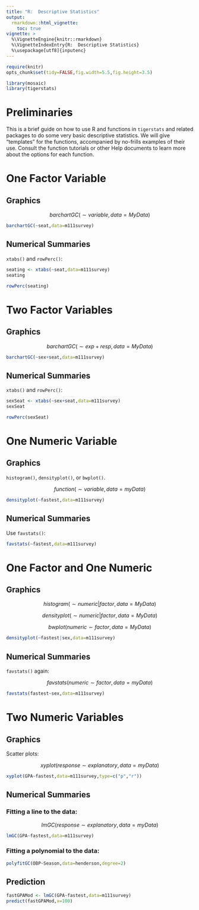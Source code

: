 ```yaml
---
title: "R:  Descriptive Statistics"
output:
  rmarkdown::html_vignette:
    toc: true
vignette: >
  %\VignetteEngine{knitr::rmarkdown}
  %\VignetteIndexEntry{R:  Descriptive Statistics}
  %\usepackage[utf8]{inputenc}
---
```


```r
require(knitr)
opts_chunk$set(tidy=FALSE,fig.width=5.5,fig.height=3.5)
```

```r
library(mosaic)
library(tigerstats)
```


# Preliminaries

This is a brief guide on how to use R and functions in `tigerstats` and related packages to do some very basic descriptive statistics.  We will give "templates" for the functions, accompanied by no-frills examples of their use.  Consult the function tutorials or other Help documents to learn more about the options for each function.

# One Factor Variable

## Graphics

$$barchartGC(\sim variable, data = MyData)$$

```r
barchartGC(~seat,data=m111survey)
```



## Numerical Summaries

`xtabs()` and `rowPerc()`:

```r
seating <- xtabs(~seat,data=m111survey)
seating
```

```r
rowPerc(seating)
```



# Two Factor Variables

## Graphics

$$barchartGC(\sim exp + resp, data = MyData)$$

```r
barchartGC(~sex+seat,data=m111survey)
```



## Numerical Summaries

`xtabs()` and `rowPerc()`:

```r
sexSeat <- xtabs(~sex+seat,data=m111survey)
sexSeat
```

```r
rowPerc(sexSeat)
```


# One Numeric Variable


## Graphics

`histogram()`, `densityplot()`, or `bwplot()`.

$$function(\sim variable,data=myData)$$

```r
densityplot(~fastest,data=m111survey)
```


## Numerical Summaries

Use `favstats()`:

```r
favstats(~fastest,data=m111survey)
```


# One Factor and One Numeric

## Graphics

$$histogram(\sim numeric \vert factor, data=MyData)$$

$$densityplot(\sim numeric \vert factor, data=MyData)$$

$$bwplot(numeric \sim factor, data=MyData)$$

```r
densityplot(~fastest|sex,data=m111survey)
```


## Numerical Summaries

`favstats()` again:

$$favstats(numeric \sim factor, data=myData)$$

```r
favstats(fastest~sex,data=m111survey)
```



# Two Numeric Variables

## Graphics

Scatter plots:

$$xyplot(response \sim explanatory, data = myData)$$

```r
xyplot(GPA~fastest,data=m111survey,type=c("p","r"))
```


## Numerical Summaries

### Fitting a line to the data:

$$lmGC(response \sim explanatory, data=myData)$$

```r
lmGC(GPA~fastest,data=m111survey)
```

### Fitting a polynomial to the data:

```r
polyfitGC(OBP~Season,data=henderson,degree=2)
```


## Prediction

```r
fastGPAMod <- lmGC(GPA~fastest,data=m111survey)
predict(fastGPAMod,x=100)
```







